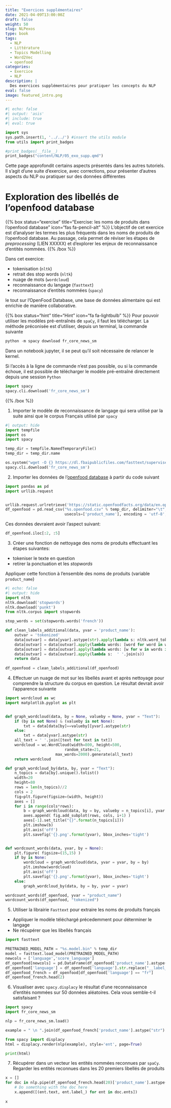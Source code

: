 ```yaml
---
title: "Exercices supplémentaires"
date: 2021-04-09T13:00:00Z
draft: false
weight: 50
slug: NLPexos
type: book
tags:
  - NLP
  - Littérature
  - Topics Modelling
  - Word2Vec
  - openfood
categories:
  - Exercice
  - NLP
description: |
  Des exercices supplémentaires pour pratiquer les concepts du NLP
eval: false
image: featured_intro.png
---
```


::: {.cell .markdown}
```python
#| echo: false
#| output: 'asis'
#| include: true
#| eval: true

import sys
sys.path.insert(1, '../../') #insert the utils module
from utils import print_badges

#print_badges(__file__)
print_badges("content/NLP/05_exo_supp.qmd")
```
:::

Cette page approfondit certains aspects présentés dans les autres tutoriels. Il s'agit d'une suite d'exercice, avec corrections, pour présenter d'autres aspects du NLP ou pratiquer sur des données différentes


# Exploration des libellés de l'openfood database

{{% box status="exercise" title="Exercise: les noms de produits dans l'openfood database" icon="fas fa-pencil-alt" %}}
L'objectif de cet exercice est d'analyser les termes les plus fréquents
dans les noms de produits de l'openfood database. Au passage, cela permet de réviser les étapes de *preprocessing* (LIEN XXXXX) et d'explorer les enjeux de reconnaissance d'entités nommées. 
{{% /box %}}

Dans cet exercice:

* tokenisation (`nltk`)
* retrait des stop words (`nltk`)
* nuage de mots (`wordcloud`)
* reconnaissance du langage (`fasttext`)
* reconnaissance d'entités nommées (`spacy`)

le tout sur l'OpenFood Database, une base de données alimentaire qui est enrichie de manière collaborative. 

{{% box status="hint" title="Hint" icon="fa fa-lightbulb" %}}
Pour pouvoir utiliser les modèles pré-entraînés de `spaCy`, il faut les télécharger. La méthode préconisée est d'utiliser, depuis un terminal, la commande suivante

```python
python -m spacy download fr_core_news_sm
```

Dans un notebook jupyter, il se peut qu'il soit nécessaire de relancer le kernel.

Si l'accès à la ligne de commande n'est pas possible, ou si la commande échoue, il est possible de télécharger le modèle pré-entraîné directement depuis une session `Python`

```python
import spacy
spacy.cli.download('fr_core_news_sm')
```

{{% /box %}}


1. Importer le modèle de reconnaissance de langage qui sera utilisé par la suite
ainsi que le corpus Français utilisé par `spacy`

```python
#| output: hide
import tempfile
import os
import spacy

temp_dir = tempfile.NamedTemporaryFile()
temp_dir = temp_dir.name

os.system("wget -O {} https://dl.fbaipublicfiles.com/fasttext/supervised-models/lid.176.bin".format( "%s.model.bin" % temp_dir))
spacy.cli.download('fr_core_news_sm')
```


2. Importer les données de l'[openfood database](https://fr.openfoodfacts.org/data) à partir du code suivant

```python
import pandas as pd
import urllib.request


urllib.request.urlretrieve('https://static.openfoodfacts.org/data/en.openfoodfacts.org.products.csv', "%s.openfood.csv" % temp_dir)
df_openfood = pd.read_csv("%s.openfood.csv" % temp_dir, delimiter="\t",
                          usecols=['product_name'], encoding = 'utf-8', dtype = "str")

```

Ces données devraient avoir l'aspect suivant:

```python
df_openfood.iloc[:2, :5]
```


3. Créer une fonction de nettoyage des noms de produits effectuant les 
étapes suivantes:

* tokeniser le texte en question
* retirer la ponctuation et les _stopwords_

Appliquer cette fonction à l'ensemble des noms de produits (variable
`product_name`)

```python
#| echo: false
#| output: hide
import nltk
nltk.download('stopwords')
nltk.download('punkt')
from nltk.corpus import stopwords

stop_words = set(stopwords.words('french'))

def clean_labels_additional(data, yvar = 'product_name'):
    outvar = 'tokenized'
    data[outvar] = data[yvar].astype(str).apply(lambda s: nltk.word_tokenize(s.lower()))
    data[outvar] = data[outvar].apply(lambda words: [word for word in words if word.isalpha()])
    data[outvar] = data[outvar].apply(lambda words: [w for w in words if not w in stop_words])
    data[outvar] = data[outvar].apply(lambda s:  ' '.join(s))
    return data
  
df_openfood = clean_labels_additional(df_openfood)
```

4. Effectuer un nuage de mot sur les libellés avant et après nettoyage
pour comprendre la structure du corpus en question.
Le résultat devrait avoir l'apparence suivante

```python
import wordcloud as wc
import matplotlib.pyplot as plt


def graph_wordcloud(data, by = None, valueby = None, yvar = "Text"):
    if (by is not None) & (valueby is not None):        
        txt = data[data[by]==valueby][yvar].astype(str)
    else:
        txt = data[yvar].astype(str)
    all_text = ' '.join([text for text in txt])
    wordcloud = wc.WordCloud(width=800, height=500,
                          random_state=21,
                      max_words=2000).generate(all_text)
    return wordcloud

def graph_wordcloud_by(data, by, yvar = "Text"):
    n_topics = data[by].unique().tolist()
    width=20
    height=80
    rows = len(n_topics)//2
    cols = 2
    fig=plt.figure(figsize=(width, height))
    axes = []
    for i in range(cols*rows):
        b = graph_wordcloud(data, by = by, valueby = n_topics[i], yvar = yvar)
        axes.append( fig.add_subplot(rows, cols, i+1) )
        axes[-1].set_title("{}".format(n_topics[i]))  
        plt.imshow(b)
        plt.axis('off')
        plt.savefig('{}.png'.format(yvar), bbox_inches='tight')


def wordcount_words(data, yvar, by = None):
    plt.figure( figsize=(15,15) )
    if by is None:
        wordcloud = graph_wordcloud(data, yvar = yvar, by = by)
        plt.imshow(wordcloud)
        plt.axis('off')
        plt.savefig('{}.png'.format(yvar), bbox_inches='tight')
    else:
        graph_wordcloud_by(data, by = by, yvar = yvar)

wordcount_words(df_openfood, yvar = "product_name")
wordcount_words(df_openfood, "tokenized")
```


5. Utiliser la librairie `Fasttext` pour extraire les noms de produits
français

* Appliquer le modèle téléchargé précedemment pour déterminer le langage
* Ne récupérer que les libellés français

```python
import fasttext

PRETRAINED_MODEL_PATH = "%s.model.bin" % temp_dir
model = fasttext.load_model(PRETRAINED_MODEL_PATH)
newcols = ['language','score_language']
df_openfood[newcols] = pd.DataFrame(df_openfood['product_name'].astype(str).apply(lambda s: list(model.predict(s))).apply(lambda l: [l[0][0],l[1][0]]).tolist(), columns = newcols)
df_openfood['language'] = df_openfood['language'].str.replace("__label__","")
df_openfood_french = df_openfood[df_openfood['language'] == "fr"]
df_openfood_french.head(2)
```


6. Visualiser avec `spacy.displacy` le résultat d'une reconnaissance
d'entités nommées sur 50 données aléatoires. Cela vous semble-t-il satisfaisant ?

```python
import spacy
import fr_core_news_sm

nlp = fr_core_news_sm.load()

example = " \n ".join(df_openfood_french['product_name'].astype("str").sample(50))

from spacy import displacy
html = displacy.render(nlp(example), style='ent', page=True)
```

```python
print(html)
```

7. Récupérer dans un vecteur les entités nommées reconnues par `spaCy`.
Regarder les entités reconnues dans les 20 premiers libellés de produits 

```python
x = []
for doc in nlp.pipe(df_openfood_french.head(20)['product_name'].astype("unicode"), disable=["tok2vec", "tagger", "parser", "attribute_ruler", "lemmatizer"]):
    # Do something with the doc here
    x.append([(ent.text, ent.label_) for ent in doc.ents])
    
x
```


<!----
# State of the union address


Un exercice à venir sur l'analyse des discours des présidents américains 
inspiré de https://github.com/BuzzFeedNews/2018-01-trump-state-of-the-union
---->
